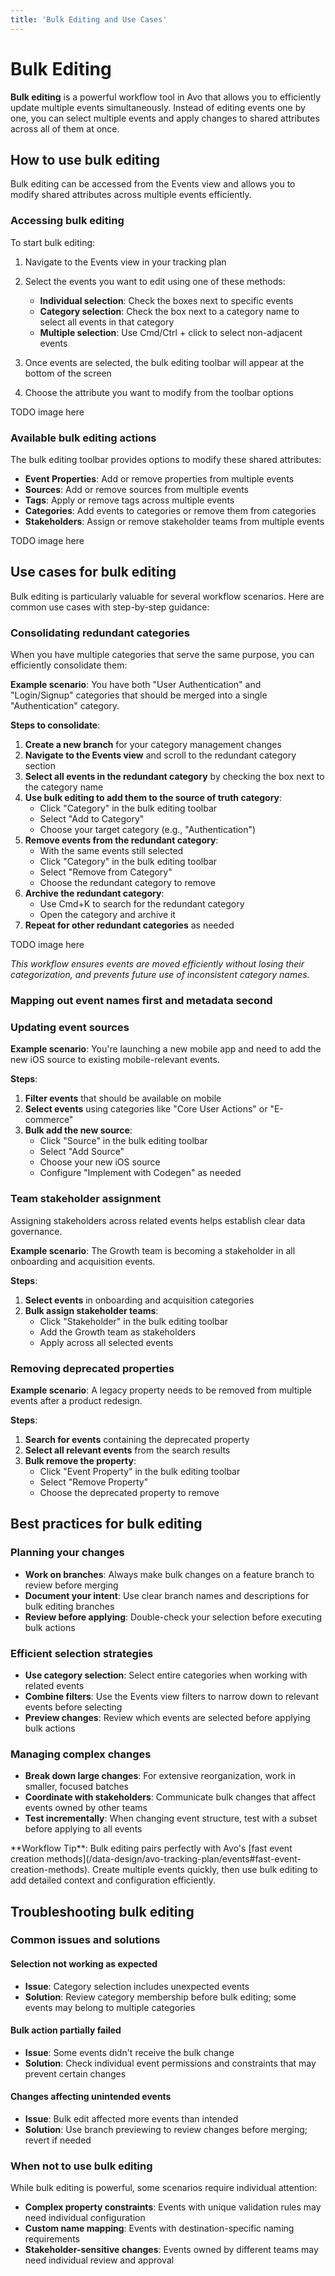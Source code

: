 ```yaml
---
title: 'Bulk Editing and Use Cases'
---
```



# Bulk Editing

**Bulk editing** is a powerful workflow tool in Avo that allows you to efficiently update multiple events simultaneously. Instead of editing events one by one, you can select multiple events and apply changes to shared attributes across all of them at once.

## How to use bulk editing

Bulk editing can be accessed from the Events view and allows you to modify shared attributes across multiple events efficiently.

### Accessing bulk editing

To start bulk editing:

1. Navigate to the Events view in your tracking plan
2. Select the events you want to edit using one of these methods:
   - **Individual selection**: Check the boxes next to specific events
   - **Category selection**: Check the box next to a category name to select all events in that category
   - **Multiple selection**: Use Cmd/Ctrl + click to select non-adjacent events

3. Once events are selected, the bulk editing toolbar will appear at the bottom of the screen
4. Choose the attribute you want to modify from the toolbar options

TODO image here

### Available bulk editing actions

The bulk editing toolbar provides options to modify these shared attributes:

- **Event Properties**: Add or remove properties from multiple events
- **Sources**: Add or remove sources from multiple events  
- **Tags**: Apply or remove tags across multiple events
- **Categories**: Add events to categories or remove them from categories
- **Stakeholders**: Assign or remove stakeholder teams from multiple events

TODO image here

## Use cases for bulk editing

Bulk editing is particularly valuable for several workflow scenarios. Here are common use cases with step-by-step guidance:

### Consolidating redundant categories

When you have multiple categories that serve the same purpose, you can efficiently consolidate them:

**Example scenario**: You have both "User Authentication" and "Login/Signup" categories that should be merged into a single "Authentication" category.

**Steps to consolidate**:

1. **Create a new branch** for your category management changes
2. **Navigate to the Events view** and scroll to the redundant category section
3. **Select all events in the redundant category** by checking the box next to the category name
4. **Use bulk editing to add them to the source of truth category**:
   - Click "Category" in the bulk editing toolbar
   - Select "Add to Category" 
   - Choose your target category (e.g., "Authentication")
5. **Remove events from the redundant category**:
   - With the same events still selected
   - Click "Category" in the bulk editing toolbar
   - Select "Remove from Category"
   - Choose the redundant category to remove
6. **Archive the redundant category**:
   - Use Cmd+K to search for the redundant category
   - Open the category and archive it
7. **Repeat for other redundant categories** as needed

TODO image here

*This workflow ensures events are moved efficiently without losing their categorization, and prevents future use of inconsistent category names.*

### Mapping out event names first and metadata second

### Updating event sources

**Example scenario**: You're launching a new mobile app and need to add the new iOS source to existing mobile-relevant events.

**Steps**:

1. **Filter events** that should be available on mobile
2. **Select events** using categories like "Core User Actions" or "E-commerce"
3. **Bulk add the new source**:
   - Click "Source" in the bulk editing toolbar  
   - Select "Add Source"
   - Choose your new iOS source
   - Configure "Implement with Codegen" as needed

### Team stakeholder assignment

Assigning stakeholders across related events helps establish clear data governance.

**Example scenario**: The Growth team is becoming a stakeholder in all onboarding and acquisition events.

**Steps**:

1. **Select events** in onboarding and acquisition categories
2. **Bulk assign stakeholder teams**:
   - Click "Stakeholder" in the bulk editing toolbar
   - Add the Growth team as stakeholders 
   - Apply across all selected events

### Removing deprecated properties

**Example scenario**: A legacy property needs to be removed from multiple events after a product redesign.

**Steps**:

1. **Search for events** containing the deprecated property
2. **Select all relevant events** from the search results
3. **Bulk remove the property**:
   - Click "Event Property" in the bulk editing toolbar
   - Select "Remove Property" 
   - Choose the deprecated property to remove

## Best practices for bulk editing

### Planning your changes

- **Work on branches**: Always make bulk changes on a feature branch to review before merging
- **Document your intent**: Use clear branch names and descriptions for bulk editing branches
- **Review before applying**: Double-check your selection before executing bulk actions

### Efficient selection strategies

- **Use category selection**: Select entire categories when working with related events
- **Combine filters**: Use the Events view filters to narrow down to relevant events before selecting
- **Preview changes**: Review which events are selected before applying bulk actions

### Managing complex changes

- **Break down large changes**: For extensive reorganization, work in smaller, focused batches
- **Coordinate with stakeholders**: Communicate bulk changes that affect events owned by other teams
- **Test incrementally**: When changing event structure, test with a subset before applying to all events

<Callout type="info" emoji="💡">
**Workflow Tip**: Bulk editing pairs perfectly with Avo's [fast event creation methods](/data-design/avo-tracking-plan/events#fast-event-creation-methods). Create multiple events quickly, then use bulk editing to add detailed context and configuration efficiently.
</Callout>

## Troubleshooting bulk editing

### Common issues and solutions

#### Selection not working as expected
- **Issue**: Category selection includes unexpected events
- **Solution**: Review category membership before bulk editing; some events may belong to multiple categories

#### Bulk action partially failed  
- **Issue**: Some events didn't receive the bulk change
- **Solution**: Check individual event permissions and constraints that may prevent certain changes

#### Changes affecting unintended events
- **Issue**: Bulk edit affected more events than intended
- **Solution**: Use branch previewing to review changes before merging; revert if needed

### When not to use bulk editing

While bulk editing is powerful, some scenarios require individual attention:

- **Complex property constraints**: Events with unique validation rules may need individual configuration
- **Custom name mapping**: Events with destination-specific naming requirements
- **Stakeholder-sensitive changes**: Events owned by different teams may need individual review and approval 